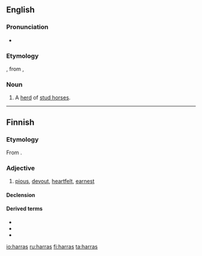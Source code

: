 ==English==

===Pronunciation===
* {{IPA|/ˈhæɹəs/|lang=en}}

===Etymology===
{{etyl|enm|en}} {{m|enm|haras||herd of stud horses, enclosure for a herd of stud horses}}, from {{etyl|fro|en}} {{m|fro|haras}}, {{m|fro|haraz}}

===Noun===
{{en-noun|es}}
# A [[herd]] of [[stud horse]]s.

----

==Finnish==

===Etymology===
From {{etyl|gem-pro|fi}} {{m|gem-pro|*harduz}}. 

===Adjective===
{{head|fi|adjective|comparative|hartaampi|superlative|hartain}}

# [[pious]], [[devout]], [[heartfelt]], [[earnest]]

====Declension====
{{fi-decl-vieras|pos=adj|ha|rr|rt|a|a}}

====Derived terms====
* {{l|fi|harrastaa}}
* {{l|fi|hartaasti}}
* {{l|fi|hartaus}}

[[io:harras]]
[[ru:harras]]
[[fi:harras]]
[[ta:harras]]